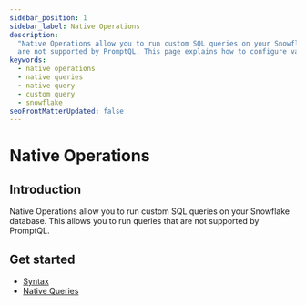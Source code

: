 ```yaml
---
sidebar_position: 1
sidebar_label: Native Operations
description:
  "Native Operations allow you to run custom SQL queries on your Snowflake database. This allows you to run queries that
  are not supported by PromptQL. This page explains how to configure various types of native queries in PromptQL."
keywords:
  - native operations
  - native queries
  - native query
  - custom query
  - snowflake
seoFrontMatterUpdated: false
---
```


# Native Operations

## Introduction

Native Operations allow you to run custom SQL queries on your Snowflake database. This allows you to run queries that are not supported by PromptQL.

## Get started

- [Syntax](/reference/connectors/nativeQuerySyntax.mdx)
- [Native Queries](/reference/connectors/snowflake/native-operations/native-queries.mdx)
